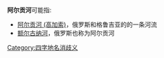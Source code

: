 '''阿尔贡河'''可能指:
*[[阿尔贡河_(高加索)|阿尔贡河 (高加索)]]，俄罗斯和格鲁吉亚的的一条河流
*[[额尔古纳河|额尔古纳河]]，俄罗斯也称为阿尔贡河

{{disamb}}
[[Category:四字地名消歧义|Category:四字地名消歧义]]